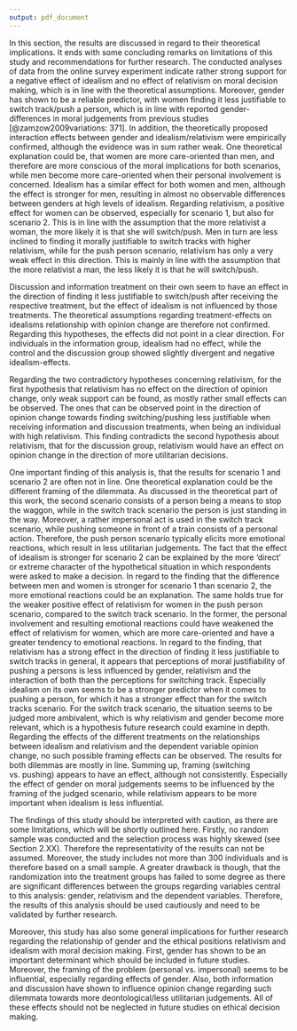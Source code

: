 ---
output: pdf_document
---

In this section, the results are discussed in regard to their theoretical implications. It ends with some concluding remarks on limitations of this study and recommendations for further research. The conducted analyses of data from the online survey experiment indicate rather strong support for a negative effect of idealism and  no effect of relativism on moral decision making, which is in line with the theoretical assumptions. Moreover, gender has shown to be a reliable predictor, with women finding it less justifiable to switch track/push a person, which is in line with reported gender-differences in moral judgements  from previous studies [@zamzow2009variations: 371]. In addition, the theoretically proposed interaction effects between gender and idealism/relativism were empirically confirmed, although the evidence was in sum rather weak. One theoretical explanation could be, that women are more care-oriented than men, and therefore are more conscious of the moral implications for both scenarios, while men become more care-oriented when their personal involvement is concerned. Idealism has a similar effect for both women and men, although the effect is stronger for men, resulting in almost no observable differences between genders at high levels of idealism. Regarding relativism, a positive effect for women can be observed, especially for scenario 1, but also for scenario 2. This is in line with the assumption that the more relativist a woman, the more likely it is that she will switch/push. Men in turn are less inclined to finding it morally justifiable to switch tracks with higher relativism, while for the push person scenario, relativism has only a very weak effect in this direction. This is mainly in line with the assumption that the more relativist a man, the less likely it is that he will switch/push.

Discussion and information treatment on their own seem to have an effect in the direction of finding it less justifiable to switch/push after receiving the respective treatment, but the effect of idealism is not influenced by those treatments. The theoretical assumptions regarding treatment-effects on idealisms relationship with opinion change are therefore not confirmed. Regarding this hypotheses, the effects did not point in a clear direction. For individuals in the information group, idealism had no effect, while the control and the discussion group showed slightly divergent and negative idealism-effects.

Regarding the two contradictory hypotheses concerning relativism, for the first hypothesis that relativism has no effect on the direction of opinion change, only weak support can be found, as mostly rather small effects can be observed. The ones that can be observed point in the direction of opinion change towards finding switching/pushing less justifiable when receiving information and discussion treatments, when being an individual with high relativism. This finding contradicts the second hypothesis about relativism, that for the discussion group, relativism would have an effect on opinion change in the direction of more utilitarian decisions.

One important finding of this analysis is, that  the results for scenario 1 and scenario 2 are often not in line. One theoretical explanation could be the different framing of the dilemmata. As discussed in the theoretical part of this work, the second scenario consists of a person being a means to stop the waggon, while in the switch track scenario the person is just standing in the way. Moreover, a rather impersonal act is used in the switch track scenario, while pushing someone in front of a train consists of a personal action. Therefore, the push person scenario typically elicits more emotional reactions, which result in less utilitarian judgements. The fact that the effect of idealism is stronger for scenario 2 can be explained by the more ‘direct’ or extreme character of the hypothetical situation in which respondents were asked to make a decision. In regard to the finding that the difference between men and women is stronger for scenario 1 than scenario 2, the more emotional reactions could be an explanation. The same holds true for the weaker positive effect of relativism for women in the push person scenario, compared to the switch track scenario. In the former, the personal involvement and resulting emotional reactions could have weakened the effect of relativism for women, which are more care-oriented and have a greater tendency to emotional reactions. In regard to the finding, that relativism has a strong effect in the direction of finding it less justifiable to switch tracks in general, it appears that perceptions of  moral justifiability of  pushing a persons is less influenced by gender, relativism and the interaction of both than the perceptions for switching track. Especially idealism on its own seems to be a stronger predictor when it comes to pushing a person, for which it has a stronger effect than for the switch tracks scenario.  For the switch track scenario, the situation seems to be judged more ambivalent, which is why relativism and gender become more relevant, which is a hypothesis future research could examine in depth. Regarding the effects of the different treatments on the relationships between idealism and relativism and the dependent variable opinion change, no such possible framing effects can be observed. The results for both dilemmas are mostly in line. Summing up, framing (switching vs. pushing) appears to have an effect, although not consistently. Especially the effect of gender on moral judgements seems to be influenced by the framing of the judged scenario, while relativism appears to be more important when idealism is less influential.

The findings of this study should be interpreted with caution, as there are some limitations, which will be shortly outlined here. Firstly,  no random sample was conducted and the selection process was highly skewed (see Section 2.XX). Therefore the representativity of the results can not be assumed. Moreover, the study includes not more than 300 individuals and is therefore based on a small sample. A greater drawback is though, that the randomization into the treatment groups has  failed to some degree as there are significant differences between the groups regarding variables central to this analysis: gender,  relativism and the dependent variables. Therefore, the results of this analysis should be used cautiously and need to be validated by further research. 

Moreover, this study has also some general implications for further research regarding the relationship of gender and the ethical positions relativism and idealism with moral decision making. First, gender has shown to be an important determinant which should be included in future studies. Moreover, the framing of the problem (personal vs. impersonal) seems to be influential, especially regarding effects of gender. Also, both information and discussion have shown to influence opinion change regarding such dilemmata towards more deontological/less utilitarian judgements. All of these effects should not be neglected in future studies on ethical decision making. 
